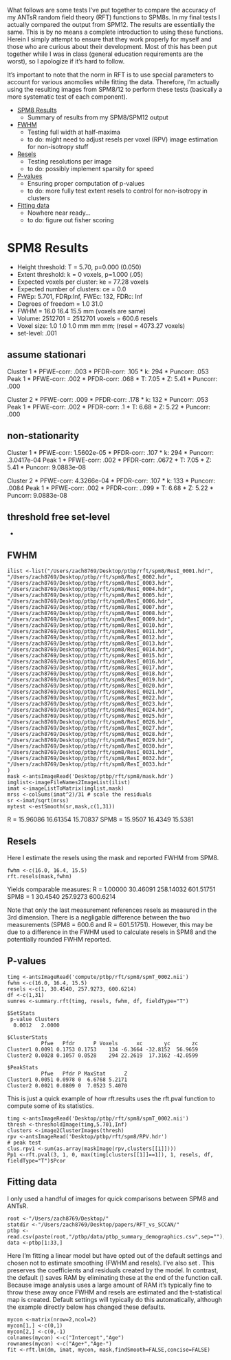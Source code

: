 What follows are some tests I've put together to compare the accuracy of my ANTsR random field theory (RFT) functions to SPM8s. In my final tests I actually compared the output from SPM12. The results are essentially the same. This is by no means a complete introduction to using these functions. Herein I simply attempt to ensure that they work properly for myself and those who are curious about their development. Most of this has been put together while I was in class (general education requirements are the worst), so I apologize if it's hard to follow.

It's important to note that the norm in RFT is to use special parameters to account for various anomolies while fitting the data. Therefore, I'm actually using the resulting images from SPM8/12 to perform these tests (basically a more systematic test of each component).

* [SPM8 Results](spm8 results)
  * Summary of results from my SPM8/SPM12 output

* [FWHM](fwhm)
  * Testing full width at half-maxima
  * to do: might need to adjust resels per voxel (RPV) image estimation for non-isotropy stuff
* [Resels](resels)
  * Testing resolutions per image
  * to do: possibly implement sparsity for speed
* [P-values](p-values)
  * Ensuring proper computation of p-values
  * to do: more fully test extent resels to control for non-isotropy in clusters
* [Fitting data](fitting data) 
  * Nowhere near ready...
  * to do: figure out fisher scoring 

# SPM8 Results
* Height threshold: T = 5.70, p=0.000 (0.050)
* Extent threshold: k = 0 voxels, p=1.000 (.05)
* Expected voxels per cluster: ke = 77.28 voxels
* Expected number of clusters: ce = 0.0
* FWEp: 5.701, FDRp:Inf, FWEc: 132, FDRc: Inf
* Degrees of freedom = 1.0 31.0
* FWHM = 16.0 16.4 15.5 mm (voxels are same)
* Volume: 2512701 = 2512701 voxels = 600.6 resels
* Voxel size: 1.0 1.0 1.0 mm mm mm; (resel = 4073.27 voxels)
* set-level: .001

## assume stationari
Cluster 1
* PFWE-corr: .003
* PFDR-corr: .105
* k: 294
* Puncorr: .053
Peak 1
* PFWE-corr: .002
* PFDR-corr: .068
* T: 7.05
* Z: 5.41
* Puncorr: .000

Cluster 2
* PFWE-corr: .009
* PFDR-corr: .178
* k: 132
* Puncorr: .053
Peak 1
* PFWE-corr: .002
* PFDR-corr: .1
* T: 6.68
* Z: 5.22
* Puncorr: .000

## non-stationarity
Cluster 1
* PFWE-corr: 1.5602e-05
* PFDR-corr: .107
* k: 294
* Puncorr: .3.0417e-04
Peak 1
* PFWE-corr: .002
* PFDR-corr: .0672
* T: 7.05
* Z: 5.41
* Puncorr: 9.0883e-08

Cluster 2
* PFWE-corr: 4.3266e-04
* PFDR-corr: .107
* k: 133
* Puncorr: .0084
Peak 1
* PFWE-corr: .002
* PFDR-corr: ..099
* T: 6.68
* Z: 5.22
* Puncorr: 9.0883e-08

## threshold free set-level
* 


## FWHM
```
ilist <-list("/Users/zach8769/Desktop/ptbp/rft/spm8/ResI_0001.hdr",
"/Users/zach8769/Desktop/ptbp/rft/spm8/ResI_0002.hdr",
"/Users/zach8769/Desktop/ptbp/rft/spm8/ResI_0003.hdr",
"/Users/zach8769/Desktop/ptbp/rft/spm8/ResI_0004.hdr",
"/Users/zach8769/Desktop/ptbp/rft/spm8/ResI_0005.hdr",
"/Users/zach8769/Desktop/ptbp/rft/spm8/ResI_0006.hdr",
"/Users/zach8769/Desktop/ptbp/rft/spm8/ResI_0007.hdr",
"/Users/zach8769/Desktop/ptbp/rft/spm8/ResI_0008.hdr",
"/Users/zach8769/Desktop/ptbp/rft/spm8/ResI_0009.hdr",
"/Users/zach8769/Desktop/ptbp/rft/spm8/ResI_0010.hdr",
"/Users/zach8769/Desktop/ptbp/rft/spm8/ResI_0011.hdr",
"/Users/zach8769/Desktop/ptbp/rft/spm8/ResI_0012.hdr",
"/Users/zach8769/Desktop/ptbp/rft/spm8/ResI_0013.hdr",
"/Users/zach8769/Desktop/ptbp/rft/spm8/ResI_0014.hdr",
"/Users/zach8769/Desktop/ptbp/rft/spm8/ResI_0015.hdr",
"/Users/zach8769/Desktop/ptbp/rft/spm8/ResI_0016.hdr",
"/Users/zach8769/Desktop/ptbp/rft/spm8/ResI_0017.hdr",
"/Users/zach8769/Desktop/ptbp/rft/spm8/ResI_0018.hdr",
"/Users/zach8769/Desktop/ptbp/rft/spm8/ResI_0019.hdr",
"/Users/zach8769/Desktop/ptbp/rft/spm8/ResI_0020.hdr",
"/Users/zach8769/Desktop/ptbp/rft/spm8/ResI_0021.hdr",
"/Users/zach8769/Desktop/ptbp/rft/spm8/ResI_0022.hdr",
"/Users/zach8769/Desktop/ptbp/rft/spm8/ResI_0023.hdr",
"/Users/zach8769/Desktop/ptbp/rft/spm8/ResI_0024.hdr",
"/Users/zach8769/Desktop/ptbp/rft/spm8/ResI_0025.hdr",
"/Users/zach8769/Desktop/ptbp/rft/spm8/ResI_0026.hdr",
"/Users/zach8769/Desktop/ptbp/rft/spm8/ResI_0027.hdr",
"/Users/zach8769/Desktop/ptbp/rft/spm8/ResI_0028.hdr",
"/Users/zach8769/Desktop/ptbp/rft/spm8/ResI_0029.hdr",
"/Users/zach8769/Desktop/ptbp/rft/spm8/ResI_0030.hdr",
"/Users/zach8769/Desktop/ptbp/rft/spm8/ResI_0031.hdr",
"/Users/zach8769/Desktop/ptbp/rft/spm8/ResI_0032.hdr",
"/Users/zach8769/Desktop/ptbp/rft/spm8/ResI_0033.hdr"
)
mask <-antsImageRead('Desktop/ptbp/rft/spm8/mask.hdr')
imglist<-imageFileNames2ImageList(ilist)
imat <-imageListToMatrix(imglist,mask)
mrss <-colSums(imat^2)/31 # scale the residuals
sr <-imat/sqrt(mrss)
mytest <-estSmooth(sr,mask,c(1,31))
```
R = 15.96086 16.61354 15.70837
SPM8 = 15.9507 16.4349 15.5381

## Resels
Here I estimate the resels using the mask and reported FWHM from SPM8.
```
fwhm <-c(16.0, 16.4, 15.5)
rft.resels(mask,fwhm)
```
Yields comparable measures:
R = 1.00000  30.46091 258.14032 601.51751
SPM8 = 1 30.4540 257.9273 600.6214

Note that only the last measurement references resels as measured in the 3rd dimension. There is a negligable difference between the two measurements (SPM8 = 600.6 and R = 601.51751). However, this may be due to a difference in the FWHM used to calculate resels in SPM8 and the potentially rounded FWHM reported.

## P-values
```
timg <-antsImageRead('compute/ptbp/rft/spm8/spmT_0002.nii')
fwhm <-c(16.0, 16.4, 15.5)
resels <-c(1, 30.4540, 257.9273, 600.6214)
df <-c(1,31)
sumres <-summary.rft(timg, resels, fwhm, df, fieldType="T")

$SetStats
 p-value Clusters
  0.0012   2.0000

$ClusterStats
           Pfwe   Pfdr      P Voxels      xc       yc       zc
Cluster1 0.0091 0.1753 0.1753    134 -6.3664 -32.8152  56.9659
Cluster2 0.0028 0.1057 0.0528    294 22.2619  17.3162 -42.0599

$PeakStats
           Pfwe   Pfdr P MaxStat      Z
Cluster1 0.0051 0.0978 0  6.6768 5.2171
Cluster2 0.0021 0.0809 0  7.0523 5.4070

```
This is just a quick example of how rft.results uses the rft.pval function to compute some of its statistics.

```
timg <-antsImageRead('Desktop/ptbp/rft/spm8/spmT_0002.nii')
thresh <-thresholdImage(timg,5.701,Inf)
clusters <-image2ClusterImages(thresh)
rpv <-antsImageRead('Desktop/ptbp/rft/spm8/RPV.hdr')
# peak test
clus.rpv1 <-sum(as.array(maskImage(rpv,clusters[[1]])))
Pp1 <-rft.pval(3, 1, 0, max(timg[clusters[[1]]==1]), 1, resels, df, fieldType="T")$Pcor
```

## Fitting data

I only used a handful of images for quick comparisons between SPM8 and ANTsR.
```
root <-"/Users/zach8769/Desktop/"
statdir <-"/Users/zach8769/Desktop/papers/RFT_vs_SCCAN/"
ptbp <-read.csv(paste(root,"/ptbp/data/ptbp_summary_demographics.csv",sep=""),header=TRUE,sep=",")
data <-ptbp[1:33,]
```

Here I'm fitting a linear model but have opted out of the default settings and chosen not to estimate smoothing (FWHM and resels). I've also set \code{concise=FALSE}. This preserves the coefficients and residuals created by the model. In contrast, the default (\code{concise=TRUE}) saves RAM by eliminating these at the end of the function call. Because image analysis uses a large amount of RAM it's typically fine to throw these away once FWHM and resels are estimated and the t-statistical map is created. Default settings will typically do this automatically, although the example directly below has changed these defaults.
```
mycon <-matrix(nrow=2,ncol=2)
mycon[1,] <-c(0,1)
mycon[2,] <-c(0,-1)
colnames(mycon) <-c("Intercept","Age")
rownames(mycon) <-c("Age+","Age-")
fit <-rft.lm(dm, imat, mycon, mask,findSmooth=FALSE,concise=FALSE)
```




